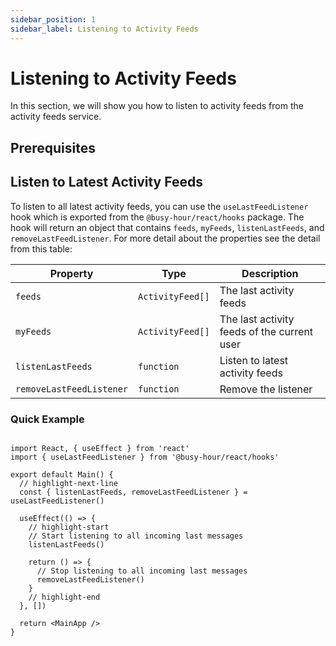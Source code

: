 ```yaml
---
sidebar_position: 1
sidebar_label: Listening to Activity Feeds
---
```



# Listening to Activity Feeds

In this section, we will show you how to listen to activity feeds from the activity feeds service.

## Prerequisites

<ActivityFeedPrerequisites />

## Listen to Latest Activity Feeds

To listen to all latest activity feeds, you can use the `useLastFeedListener` hook which is exported from the `@busy-hour/react/hooks` package. The hook will return an object that contains `feeds`, `myFeeds`, `listenLastFeeds`, and `removeLastFeedListener`. For more detail about the properties see the detail from this table:

| Property                 | Type             | Description                                 |
| ------------------------ | ---------------- | ------------------------------------------- |
| `feeds`                  | `ActivityFeed[]` | The last activity feeds                     |
| `myFeeds`                | `ActivityFeed[]` | The last activity feeds of the current user |
| `listenLastFeeds`        | `function`       | Listen to latest activity feeds             |
| `removeLastFeedListener` | `function`       | Remove the listener                         |

### Quick Example

```tsx title="src/main.tsx"

import React, { useEffect } from 'react'
import { useLastFeedListener } from '@busy-hour/react/hooks'

export default Main() {
  // highlight-next-line
  const { listenLastFeeds, removeLastFeedListener } = useLastFeedListener()

  useEffect(() => {
    // highlight-start
    // Start listening to all incoming last messages
    listenLastFeeds()

    return () => {
      // Stop listening to all incoming last messages
      removeLastFeedListener()
    }
    // highlight-end
  }, [])

  return <MainApp />
}

```
